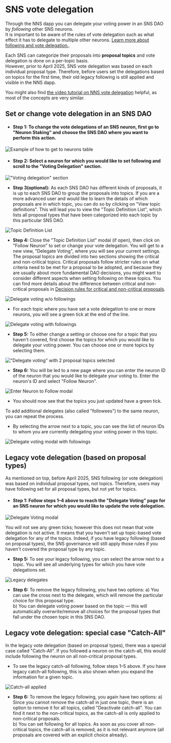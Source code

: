 # SNS vote delegation

Through the NNS dapp you can delegate your voting power in an SNS DAO by _following_ other SNS neurons.  
It is important to be aware of the rules of vote delegation such as what effect it has to delegate to multiple other neurons. [Learn more about following and vote delegation.](https://learn.internetcomputer.org/hc/en-us/articles/34084687583252-Neurons).

Each SNS can categorize their proposals into **proposal topics** and vote delegation is done on a per-topic basis.  
However, prior to April 2025, SNS vote delegation was based on each individual proposal type. Therefore, before users set the delegations based on topics for the first time, their old legacy following is still applied and visible in the NNS dapp. 

You might also find [the video tutorial on NNS vote delegation](https://www.youtube.com/watch?v=6BznC9p3w8w&list=PLuhDt1vhGcrclxfmztDd6OKE80dnrFmG6&index=5) helpful, as most of the concepts are very similar.

## Set or change vote delegation in an SNS DAO

- #### Step 1: To change the vote delegations of an SNS neuron, first go to "Neuron Staking" and choose the SNS DAO where you want to perform this action. 

![Example of how to get to neurons table](../../_attachments/sns_topic_following_how_to_get_to_neurons_table.png)

- #### Step 2: Select a neuron for which you would like to set following and scroll to the "Voting Delegation" section.

!["Voting delegation" section](../../_attachments/sns_topic_following_a_neuron_and_the_section_vote_delegation.png)

- **Step 3(optional):** As each SNS DAO has different kinds of proposals, it is up to each SNS DAO to group the proposals into topics. If you are a more advanced user and would like to learn the details of which proposals are in which topic, you can do so by clicking on "View topic definitions". This will lead you to view the "Topic Definition List", which lists all proposal types that have been categorized into each topic by this particular SNS DAO.

![Topic Definition List](../../_attachments/sns_topic_following_topic_definition_list.png)

- **Step 4:** Close the "Topic Definition List" modal (if open), then click on "Follow Neuron" to set or change your vote delegation. You will get to a new view, "Delegate Voting", where you will see your current settings. The proposal topics are divided into two sections showing the critical and non-critical topics. Critical proposals follow stricter rules on what criteria need to be met for a proposal to be adopted, and because they are usually about more fundamental DAO decisions, you might want to consider different aspects when setting following on these topics. You can find more details about the difference between critical and non-critical proposals in [Decision rules for critical and non-critical proposals](https://learn.internetcomputer.org/hc/en-us/articles/34146571133204-Proposals#h_01JJ75Z3FKG8Q9TE470AFBJ4VC).

![Delegate voting w/o followings](../../_attachments/sns_topic_following_delegate_voting_with_no_ticks.png)

* For each topic where you have set a vote delegation to one or more neurons, you will see a green tick at the end of the line.

![Delegate voting with followings](../../_attachments/sns_topic_following_delegate_voting_collapsed.png)

- **Step 5:** To either change a setting or choose one for a topic that you haven't covered, first choose the topics for which you would like to delegate your voting power. You can choose one or more topics by selecting them.

!["Delegate voting" with 2 proposal topics selected](../../_attachments/sns_topic_following_delegate_voting_with_no_ticks.png)

- **Step 6:** You will be led to a new page where you can enter the neuron ID of the neuron that you would like to delegate your voting to. Enter the neuron's ID and select "Follow Neuron".

![Enter Neuron to Follow modal](../../_attachments/sns_topic_following_enter_neuron_to_follow.png)

* You should now see that the topics you just updated have a green tick. 

To add additional delegates (also called "followees") to the same neuron, you can repeat the process. 

* By selecting the arrow next to a topic, you can see the list of neuron IDs to whom you are currently delegating your voting power in this topic.

![Delegate voting modal with followings](../../_attachments/sns_topic_following_delegate_voting_with_current_delegates.png)

## Legacy vote delegation (based on proposal types)

As mentioned on top, before April 2025, SNS following (or vote delegation) was based on individual proposal types, not topics. Therefore, users may have following set for all proposal types, but not yet for topics.

- #### Step 1: Follow steps 1–4 above to reach the "Delegate Voting" page for an SNS neuron for which you would like to update the vote delegation.

![Delegate Voting modal](../../_attachments/sns_topic_following_delegate_voting_empty.png)

You will not see any green ticks; however this does not mean that vote delegation is not active. It means that you haven't set up topic-based vote delegation for any of the topics. Indeed, if you have legacy following (based on proposal types), the SNS governance will still apply those rules if you haven't covered the proposal type by any topic.

- **Step 5:** To see your legacy following, you can select the arrow next to a topic. You will see all underlying types for which you have vote delegations set.

![Legacy delegates](../../_attachments/sns_topic_following_topic_with_underlying_choices.png)

- **Step 6:** To remove the legacy following, you have two options:
a) You can use the cross next to the delegate, which will remove the particular choice for this proposal type.  
b) You can delegate voting power based on the topic — this will automatically overwrite/remove all choices for the proposal types that fall under the chosen topic in this SNS DAO. 

## Legacy vote delegation: special case "Catch-All"

In the legacy vote delegation (based on proposal types), there was a special case called "Catch-All". If you followed a neuron on the catch-all, this would include following the neuron on all non-critical proposal types. 

* To see the legacy catch-all following, follow steps 1–5 above. If you have legacy catch-all following, this is also shown when you expand the information for a given topic.

![Catch-all applied](../../_attachments/sns_topic_following_shows_catch_all_applied.png)

- **Step 6:** To remove the legacy following, you again have two options:
  a) Since you cannot remove the catch-all in just one topic, there is an option to remove it for all topics, called "Deactivate catch-all". You can find it next to the non-critical topics, as the catch-all is only applied to non-critical proposals.  
  b) You can set following for all topics. As soon as you cover all non-critical topics, the catch-all is removed, as it is not relevant anymore (all proposals are covered with an explicit choice already).  